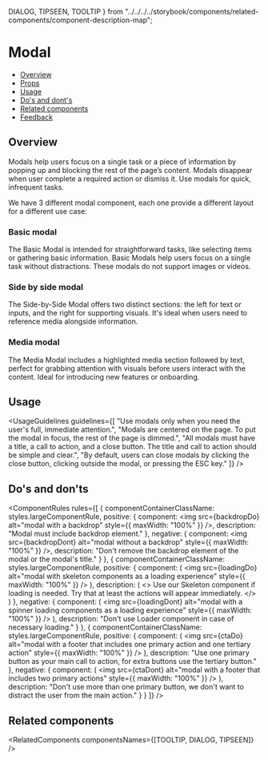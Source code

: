   DIALOG,
  TIPSEEN,
  TOOLTIP
} from "../../../../storybook/components/related-components/component-description-map";

<Meta title="Components/Modal [New]" />

# Modal

- [Overview](#overview)
- [Props](#props)
- [Usage](#usage)
- [Do's and dont's](do's-and-don'ts)
- [Related components](#related-components)
- [Feedback](#feedback)

## Overview

Modals help users focus on a single task or a piece of information by popping up and blocking the rest of the page’s content. Modals disappear when user complete a required action or dismiss it. Use modals for quick, infrequent tasks.

We have 3 different modal component, each one provide a different layout for a different use case:

### Basic modal

The <StorybookLink page="Components/Modal [New]/Basic modal">Basic Modal</StorybookLink> is intended for straightforward tasks, like selecting items or gathering basic information. Basic Modals help users focus on a single task without distractions. These modals do not support images or videos.

<Canvas of={BasicModalPreview} sourceState="none" />

### Side by side modal

The <StorybookLink page="Components/Modal [New]/Side by side modal">Side-by-Side Modal</StorybookLink> offers two distinct sections: the left for text or inputs, and the right for supporting visuals.
It's ideal when users need to reference media alongside information.

<Canvas of={SideBySideModalPreview} sourceState="none" />

### Media modal

The <StorybookLink page="Components/Modal [New]/Media modal">Media Modal</StorybookLink> includes a highlighted media section followed by text, perfect for grabbing attention with visuals before users interact with the content. Ideal for introducing new features or onboarding.

<Canvas of={MediaModalPreview} sourceState="none" />

## Usage

<UsageGuidelines
  guidelines={[
    "Use modals only when you need the user's full, immediate attention.",
    "Modals are centered on the page. To put the modal in focus, the rest of the page is dimmed.",
    "All modals must have a title, a call to action, and a close button. The title and call to action should be simple and clear.",
    "By default, users can close modals by clicking the close button, clicking outside the modal, or pressing the ESC key."
  ]}
/>

<ModalTip />

## Do's and don'ts

<ComponentRules
  rules={[
    {
      componentContainerClassName: styles.largeComponentRule,
      positive: {
        component: <img src={backdropDo} alt="modal with a backdrop" style={{ maxWidth: "100%" }} />,
        description: "Modal must include backdrop element."
      },
      negative: {
        component: <img src={backdropDont} alt="modal without a backdrop" style={{ maxWidth: "100%" }} />,
        description: "Don't remove the backdrop element of the modal or the modal's title."
      }
    },
    {
      componentContainerClassName: styles.largeComponentRule,
      positive: {
        component: (
          <img
            src={loadingDo}
            alt="modal with skeleton components as a loading experience"
            style={{ maxWidth: "100%" }}
          />
        ),
        description: (
          <>
            Use our <StorybookLink page="Feedback/Skeleton">Skeleton</StorybookLink> component if loading is needed. Try
            that at least the actions will appear immediately.
          </>
        )
      },
      negative: {
        component: (
          <img
            src={loadingDont}
            alt="modal with a spinner loading components as a loading experience"
            style={{ maxWidth: "100%" }}
          />
        ),
        description: "Don't use Loader component in case of necessary loading."
      }
    },
    {
      componentContainerClassName: styles.largeComponentRule,
      positive: {
        component: (
          <img
            src={ctaDo}
            alt="modal with a footer that includes one primary action and one tertiary action"
            style={{ maxWidth: "100%" }}
          />
        ),
        description: "Use one primary button as your main call to action, for extra buttons use the tertiary button."
      },
      negative: {
        component: (
          <img src={ctaDont} alt="modal with a footer that includes two primary actions" style={{ maxWidth: "100%" }} />
        ),
        description: "Don't use more than one primary button, we don't want to distract the user from the main action."
      }
    }
  ]}
/>

## Related components

<RelatedComponents componentsNames={[TOOLTIP, DIALOG, TIPSEEN]} />
